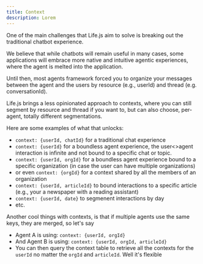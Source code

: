 ```yaml
---
title: Context
description: Lorem
---
```


One of the main challenges that Life.js aim to solve is breaking out the traditional chatbot experience.

We believe that while chatbots will remain useful in many cases, some applications will embrace more
native and intuitive agentic experiences, where the agent is melted into the application.

Until then, most agents framework forced you to organize your messages between the agent and the users
by resource (e.g., userId) and thread (e.g. conversationId). 

Life.js brings a less opinionated approach to contexts, where you can still segment by resource and thread
if you want to, but can also choose, per-agent, totally different segmentations.

Here are some examples of what that unlocks:

- `context: {userId, chatId}` for a traditional chat experience
- `context: {userId}` for a boundless agent experience, the user\<>agent interaction is infinite and not bound to a specific chat or topic.
- `context: {userId, orgId}` for a boundless agent experience bound to a specific organization (in case the user can have multiple organizations)
- or even `context: {orgId}` for a context shared by all the members of an organization
- `context: {userId, articleId}` to bound interactions to a specific article (e.g., your a newspaper with a reading assistant)
- `context: {userId, date}` to segmenent interactions by day
- etc.


Another cool things with contexts, is that if multiple agents use the same keys, they are merged, so let's say
- Agent A is using: `context: {userId, orgId}`
- And Agent B is using: `context: {userId, orgId, articleId}`
- You can then query the context table to retrieve all the contexts for the `userId` no matter the `orgId` and `articleId`. Well it's flexible

